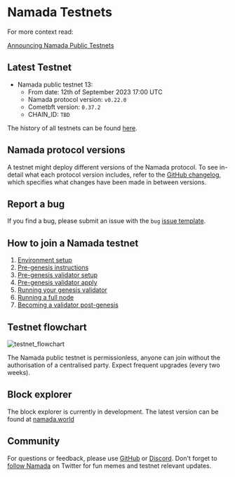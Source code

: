 # Namada Testnets

For more context read:

[Announcing Namada Public Testnets](https://blog.namada.net/announcing-namada-public-testnets/)

## Latest Testnet
- Namada public testnet 13:
  - From date: 12th of September 2023 17:00 UTC
  - Namada protocol version: `v0.22.0`
  - Cometbft version: `0.37.2`
  - CHAIN_ID: `TBD`

The history of all testnets can be found [here](./testnets/testnet-history.md).

## Namada protocol versions

A testnet might deploy different versions of the Namada protocol. To see in-detail what each protocol version includes, refer to the [GitHub changelog](https://github.com/anoma/namada/tree/main/.changelog), which specifies what changes have been made in between versions.

## Report a bug

If you find a bug, please submit an issue with the `bug` [issue template](https://github.com/anoma/namada/issues/new/choose).

## How to join a Namada testnet

1. [Environment setup](./testnets/environment-setup.md)
2. [Pre-genesis instructions](./testnets/pre-genesis.md)
3. [Pre-genesis validator setup](../../validators/genesis-validator-setup.md)
4. [Pre-genesis validator apply](./testnets/genesis-validator-apply.md)
5. [Running your genesis validator](../../validators/run-your-genesis-validator.md)
6. [Running a full node](../../ledger/running-a-full-node.md)
7. [Becoming a validator post-genesis](./testnets/post-genesis-validator.md)

## Testnet flowchart
![testnet_flowchart](/images/testnet_flowchart.png)

The Namada public testnet is permissionless, anyone can join without the authorisation of a centralised party. Expect frequent upgrades (every two weeks).

## Block explorer

The block explorer is currently in development. The latest version can be found at [namada.world](https://namada.world/)

## Community

For questions or feedback, please use [GitHub](https://github.com/anoma/namada/issues) or [Discord](https://discord.gg/namada). Don't forget to [follow Namada](https://twitter.com/namadanetwork) on Twitter for fun memes and testnet relevant updates.
